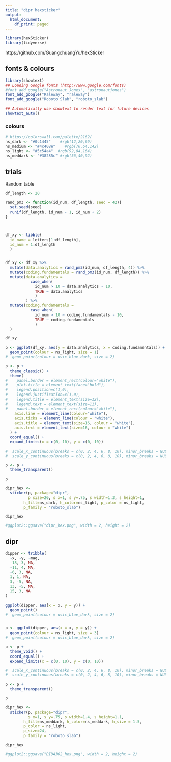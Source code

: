 ```yaml
---
title: "dipr hexsticker"
output:
  html_document:
    df_print: paged
---
```



```r
library(hexSticker)
library(tidyverse)

```

https://github.com/GuangchuangYu/hexSticker 


## fonts & colours

```r

library(showtext)
## Loading Google fonts (http://www.google.com/fonts)
#font_add_google("Astronaut Jones", "astronautjones")
font_add_google("Raleway", "raleway")
font_add_google("Roboto Slab", "roboto_slab")

## Automatically use showtext to render text for future devices
showtext_auto()


```


### colours


```r

# https://colorswall.com/palette/2162/
ns_dark <- "#0c1445"    #rgb(12,20,69)  
ns_medium <- "#4c408e"    #rgb(76,64,142)
ns_light <- "#5c54a4"  #rgb(92,84,164)
ns_meddark <- "#38285c" #rgb(56,40,92)


```




## trials



Random table

```r
df_length <- 20

rand_pm3 <- function(id_num, df_length, seed = 42){
  set.seed(seed)
  runif(df_length, id_num - 1, id_num + 2)
}



df_xy <- tibble(
  id_name = letters[1:df_length], 
  id_num = 1:df_length
  )


df_xy <- df_xy %>% 
  mutate(data.analytics = rand_pm3(id_num, df_length, 4)) %>% 
  mutate(coding.fundamentals = rand_pm3(id_num, df_length)) %>% 
  mutate(data.analytics = 
           case_when(
             id_num > 10 ~ data.analytics - 10,
             TRUE ~ data.analytics
             )
         ) %>% 
  mutate(coding.fundamentals = 
           case_when(
             id_num > 10 ~ coding.fundamentals - 10,
             TRUE ~ coding.fundamentals
             )
  )

df_xy
```



```r

p <- ggplot(df_xy, aes(y = data.analytics, x = coding.fundamentals)) + 
  geom_point(colour = ns_light, size = 1)
#  geom_point(colour = uvic_blue_dark, size = 2)

p <- p +
  theme_classic() +
  theme(
#    panel.border = element_rect(colour="white"),
#    plot.title = element_text(face="bold"),
#    legend.position=c(1,0), 
#    legend.justification=c(1,0),
#    legend.title = element_text(size=12),
#    legend.text = element_text(size=11),
#    panel.border = element_rect(colour="white"),
    axis.line = element_line(colour="white"),
    axis.ticks = element_line(colour = "white"),
    axis.title = element_text(size=16, colour = "white"),
    axis.text = element_text(size=16, colour = "white")
  ) +
  coord_equal() +
  expand_limits(x = c(0, 10), y = c(0, 10))

#  scale_x_continuous(breaks = c(0, 2, 4, 6, 8, 10), minor_breaks = NULL) +
#  scale_y_continuous(breaks = c(0, 2, 4, 6, 8, 10), minor_breaks = NULL)

p <- p + 
  theme_transparent()

p

```



```r

dipr_hex <- 
  sticker(p, package="dipr", 
          p_size=20, s_x=1, s_y=.75, s_width=1.3, s_height=1,
        h_fill=ns_dark, h_color=ns_light, p_color = ns_light,
        p_family = "roboto_slab")

dipr_hex

```






```r

#ggplot2::ggsave("dipr_hex.png", width = 2, height = 2)


```



## dipr



```r

dipper <- tribble(
  ~x, ~y, ~mag,
  -18, 3, NA,
  -11, 4, NA,
  -6, 3, NA,
  1, 1, NA,
  3, -5, NA,
  13, -5, NA,
  15, 3, NA
)

```


```r
ggplot(dipper, aes(x = x, y = y)) + 
  geom_point()
#  geom_point(colour = uvic_blue_dark, size = 2)


p <- ggplot(dipper, aes(x = x, y = y)) + 
  geom_point(colour = ns_light, size = 3)
#  geom_point(colour = uvic_blue_dark, size = 2)

p <- p +
  theme_void() +
  coord_equal() +
  expand_limits(x = c(0, 10), y = c(0, 10))

#  scale_x_continuous(breaks = c(0, 2, 4, 6, 8, 10), minor_breaks = NULL) +
#  scale_y_continuous(breaks = c(0, 2, 4, 6, 8, 10), minor_breaks = NULL)

p <- p + 
  theme_transparent()

p


```



```r

dipr_hex <- 
  sticker(p, package="dipr", 
          s_x=1, s_y=.75, s_width=1.4, s_height=1.1,
        h_fill=ns_meddark, h_color=ns_meddark, h_size = 1.5,
        p_color = ns_light,
        p_size=24, 
        p_family = "roboto_slab")

dipr_hex

#ggplot2::ggsave("BIDA302_hex.png", width = 2, height = 2)

```